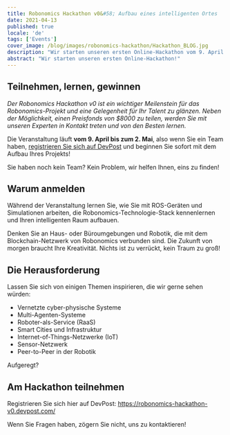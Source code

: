 ```yaml
---
title: Robonomics Hackathon v0&#58; Aufbau eines intelligenten Ortes
date: 2021-04-13
published: true
locale: 'de'
tags: ['Events']
cover_image: /blog/images/robonomics-hackathon/Hackathon_BLOG.jpg
description: "Wir starten unseren ersten Online-Hackathon vom 9. April bis 2. Mai 2021! Schauen Sie sich die Details an."
abstract: "Wir starten unseren ersten Online-Hackathon!"
---
```


## Teilnehmen, lernen, gewinnen

_Der Robonomics Hackathon v0 ist ein wichtiger Meilenstein für das Robonomics-Projekt und eine Gelegenheit für Ihr Talent zu glänzen. Neben der Möglichkeit, einen Preisfonds von $8000 zu teilen, werden Sie mit unseren Experten in Kontakt treten und von den Besten lernen._

Die Veranstaltung läuft **vom 9. April bis zum 2. Mai**, also wenn Sie ein Team haben, [registrieren Sie sich auf DevPost](https://robonomics-hackathon-v0.devpost.com) und beginnen Sie sofort mit dem Aufbau Ihres Projekts!

Sie haben noch kein Team? Kein Problem, wir helfen Ihnen, eins zu finden!

## Warum anmelden

Während der Veranstaltung lernen Sie, wie Sie mit ROS-Geräten und Simulationen arbeiten, die Robonomics-Technologie-Stack kennenlernen und Ihren intelligenten Raum aufbauen.

Denken Sie an Haus- oder Büroumgebungen und Robotik, die mit dem Blockchain-Netzwerk von Robonomics verbunden sind. Die Zukunft von morgen braucht Ihre Kreativität. Nichts ist zu verrückt, kein Traum zu groß!

## Die Herausforderung

Lassen Sie sich von einigen Themen inspirieren, die wir gerne sehen würden:
- Vernetzte cyber-physische Systeme
- Multi-Agenten-Systeme
- Roboter-als-Service (RaaS)
- Smart Cities und Infrastruktur
- Internet-of-Things-Netzwerke (IoT)
- Sensor-Netzwerk
- Peer-to-Peer in der Robotik

Aufgeregt?

## Am Hackathon teilnehmen

Registrieren Sie sich hier auf DevPost: https://robonomics-hackathon-v0.devpost.com/

Wenn Sie Fragen haben, zögern Sie nicht, uns zu kontaktieren!